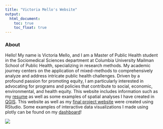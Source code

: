 ```yaml
---
title: "Victoria Mello's Website"
output: 
  html_document:
    toc: true
    toc_float: true
---
```


### About
Hello! My name is Victoria Mello, and I am a Master of Public Health student in the Sociomedical Sciences department at Columbia University Mailman School of Public Health, specializing in research methods. My academic journey centers on the application of mixed-methods to comprehensively analyze and address intricate public health challenges. Driven by a profound passion for promoting equity, I am particularly interested in advocating for programs and policies that contribute to social, economic, environmental, and health equity. This website includes information such as my [resume](resume.html) as well as some examples of spatial analyses I have created in [QGIS](QGIS.html). This website as well as my [final project website](https://nn2477.github.io/p8105-fp-rats.github.io/index.html) were created using RStudio.
Some examples of interactive data visualizations I made using plotly can be found on my [dashboard](dashboard.html)! 

![](images/gradpic.jpg)
